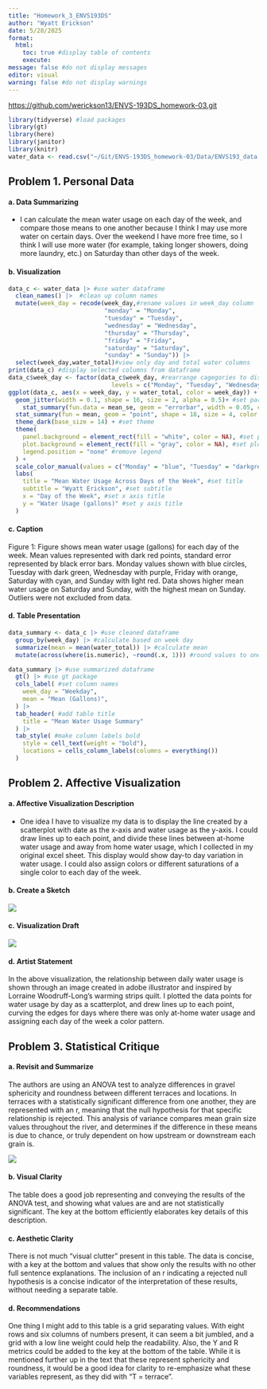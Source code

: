 ```yaml
---
title: "Homework_3_ENVS193DS"
author: "Wyatt Erickson"
date: 5/28/2025
format:
  html: 
    toc: true #display table of contents
    execute:
message: false #do not display messages
editor: visual
warning: false #do not display warnings
---
```


<https://github.com/werickson13/ENVS-193DS_homework-03.git>

```r
library(tidyverse) #load packages
library(gt)
library(here)
library(janitor)
library(knitr)
water_data <- read.csv("~/Git/ENVS-193DS_homework-03/Data/ENVS193_data.csv") #load in data
```

## Problem 1. Personal Data

#### a. Data Summarizing

-   I can calculate the mean water usage on each day of the week, and compare those means to one another because I think I may use more water on certain days. Over the weekend I have more free time, so I think I will use more water (for example, taking longer showers, doing more laundry, etc.) on Saturday than other days of the week.

#### b. Visualization

```r
data_c <- water_data |> #use water dataframe
  clean_names() |>  #clean up column names
  mutate(week_day = recode(week_day,#rename values in week_day column
                           "monday" = "Monday",
                           "tuesday" = "Tuesday",
                           "wednesday" = "Wednesday",
                           "thursday" = "Thursday",
                           "friday" = "Friday",
                           "saturday" = "Saturday",
                           "sunday" = "Sunday")) |> 
  select(week_day,water_total)#view only day and total water columns
print(data_c) #display selected columns from dataframe
data_c$week_day <- factor(data_c$week_day, #rearrange cagegories to display as Monday - Sunday
                             levels = c("Monday", "Tuesday", "Wednesday", "Thursday", "Friday", "Saturday", "Sunday"))
ggplot(data_c, aes(x = week_day, y = water_total, color = week_day)) + #create jitterplot using water total and week day
  geom_jitter(width = 0.1, shape = 16, size = 2, alpha = 0.5)+ #set parameters for plot
    stat_summary(fun.data = mean_se, geom = "errorbar", width = 0.05, color = "black") + #create error bar
  stat_summary(fun = mean, geom = "point", shape = 18, size = 4, color = "darkred")+ #create mean point
  theme_dark(base_size = 14) + #set theme
  theme(
    panel.background = element_rect(fill = "white", color = NA), #set panel background color
    plot.background = element_rect(fill = "gray", color = NA), #set plot background color
    legend.position = "none" #remove legend
  ) + 
  scale_color_manual(values = c("Monday" = "blue", "Tuesday" = "darkgreen", "Wednesday" = "purple", "Thursday" = "darkorange", "Friday" = "cyan", "Saturday" = "green", "Sunday" = "brown1")) + #set point color
  labs(
    title = "Mean Water Usage Across Days of the Week", #set title
    subtitle = "Wyatt Erickson", #set subtitle
    x = "Day of the Week", #set x axis title
    y = "Water Usage (gallons)" #set y axis title
  )

```

#### c. Caption

Figure 1: Figure shows mean water usage (gallons) for each day of the week. Mean values represented with dark red points, standard error represented by black error bars. Monday values shown with blue circles, Tuesday with dark green, Wednesday with purple, Friday with orange, Saturday with cyan, and Sunday with light red. Data shows higher mean water usage on Saturday and Sunday, with the highest mean on Sunday. Outliers were not excluded from data.

#### d. Table Presentation

```r
data_summary <- data_c |> #use cleaned dataframe
  group_by(week_day) |> #calculate based on week day
  summarize(mean = mean(water_total)) |> #calculate mean
  mutate(across(where(is.numeric), ~round(.x, 1))) #round values to one decimal place

data_summary |> #use summarized dataframe
  gt() |> #use gt package
  cols_label( #set column names
    week_day = "Weekday",
    mean = "Mean (Gallons)", 
  ) |> 
  tab_header( #add table title
    title = "Mean Water Usage Summary"
  ) |> 
  tab_style( #make column labels bold
    style = cell_text(weight = "bold"),
    locations = cells_column_labels(columns = everything())
  )
```

## Problem 2. Affective Visualization

#### a. Affective Visualization Description

-   One idea I have to visualize my data is to display the line created by a scatterplot with date as the x-axis and water usage as the y-axis. I could draw lines up to each point, and divide these lines between at-home water usage and away from home water usage, which I collected in my original excel sheet. This display would show day-to day variation in water usage. I could also assign colors or different saturations of a single color to each day of the week.

#### b. Create a Sketch

![](images/sketch.png)

#### c. Visualization Draft

![](images/data_visualization.png)

#### d. Artist Statement

In the above visualization, the relationship between daily water usage is shown through an image created in adobe illustrator and inspired by Lorraine Woodruff-Long's warming strips quilt. I plotted the data points for water usage by day as a scatterplot, and drew lines up to each point, curving the edges for days where there was only at-home water usage and assigning each day of the week a color pattern.

## Problem 3. Statistical Critique

#### a. Revisit and Summarize

The authors are using an ANOVA test to analyze differences in gravel sphericity and roundness between different terraces and locations. In terraces with a statistically significant difference from one another, they are represented with an r, meaning that the null hypothesis for that specific relationship is rejected. This analysis of variance compares mean grain size values throughout the river, and determines if the difference in these means is due to chance, or truly dependent on how upstream or downstream each grain is.

![](images/table.png)

#### b. Visual Clarity

The table does a good job representing and conveying the results of the ANOVA test, and showing what values are and are not statistically significant. The key at the bottom efficiently elaborates key details of this description.

#### c. Aesthetic Clarity

There is not much "visual clutter" present in this table. The data is concise, with a key at the bottom and values that show only the results with no other full sentence explanations. The inclusion of an r indicating a rejected null hypothesis is a concise indicator of the interpretation of these results, without needing a separate table.

#### d. Recommendations

One thing I might add to this table is a grid separating values. With eight rows and six columns of numbers present, it can seem a bit jumbled, and a grid with a low line weight could help the readability. Also, the Y and R metrics could be added to the key at the bottom of the table. While it is mentioned further up in the text that these represent sphericity and roundness, it would be a good idea for clarity to re-emphasize what these variables represent, as they did with "T = terrace".
